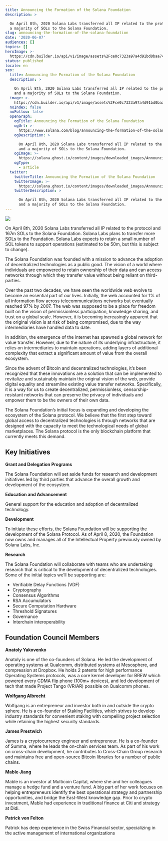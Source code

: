 ```yaml
---
title: Announcing the Formation of the Solana Foundation
description: >

  On April 8th, 2020 Solana Labs transferred all IP related to the protocol and
  a majority of SOLs to the Solana Foundation.
slug: announcing-the-formation-of-the-solana-foundation
date: '2020-06-07'
audiences: []
topics: []
heroImage: >-
  https://cdn.builder.io/api/v1/image/assets%2Fce0c7323a97a4d91bd0baa7490ec9139%2Fad3202e2610c42e19b2c804454e12c44
status: published
locale: en
seo:
  title: Announcing the Formation of the Solana Foundation
  description: >

    On April 8th, 2020 Solana Labs transferred all IP related to the protocol
    and a majority of SOLs to the Solana Foundation.
  image: >-
    https://cdn.builder.io/api/v1/image/assets%2Fce0c7323a97a4d91bd0baa7490ec9139%2Fad3202e2610c42e19b2c804454e12c44
  noIndex: false
  noFollow: false
  openGraph:
    ogTitle: Announcing the Formation of the Solana Foundation
    ogUrl: >-
      https://www.solana.com/blog/announcing-the-formation-of-the-solana-foundation
    ogDescription: >

      On April 8th, 2020 Solana Labs transferred all IP related to the protocol
      and a majority of SOLs to the Solana Foundation.
    ogImage: >-
      https://solana.ghost.io/content/images/downloaded_images/Announcing-the-Formation-of-the-Solana-Foundation/1-T4Q7V3QlD0KKnpLbgTP6Rg-1.png
    ogType:
      - article
  twitter:
    twitterTitle: Announcing the Formation of the Solana Foundation
    twitterImage: >-
      https://solana.ghost.io/content/images/downloaded_images/Announcing-the-Formation-of-the-Solana-Foundation/1-T4Q7V3QlD0KKnpLbgTP6Rg-1.png
    twitterDescription: >

      On April 8th, 2020 Solana Labs transferred all IP related to the protocol
      and a majority of SOLs to the Solana Foundation.
---
```


![](/announcing-the-formation-of-the-solana-foundation/image-1.jpg)

On April 8th, 2020 Solana Labs transferred all IP related to the protocol and 167m SOLs to the Solana Foundation. Solana Labs plans to transfer more SOLs to the Foundation. Solana Labs expects to retain a small number of SOL tokens to support operations (estimated to be 50m, but this is subject to change).

The Solana Foundation was founded with a mission to advance the adoption of decentralized technologies as a public good. The vision of a world where individuals are empowered to retain ownership of their data and can access networks through which they transfer value without being reliant on third-parties.

Over the past two decades, we have seen the worldwide web evolve to become an essential part of our lives. Initially, the web accounted for 1% of all information flow across telecommunications networks but eventually reached 97% by 2007. The web was supposed to be a place for freedom built on the vision of permissionless participation, knowledge sharing, and trust on a global scale. However, it is becoming increasingly apparent that the original vision is at risk of being compromised, due to the way intermediaries have handled data to date.

In addition, the emergence of the internet has spawned a global network for value transfer. However, due to the nature of its underlying infrastructure, it relies on intermediaries to maintain operations, adding layers of additional complexity that extract a significant amount of value from the overall ecosystem.

Since the advent of Bitcoin and decentralized technologies, it’s been recognized that these innovations are a solution that can be implemented to revitalize and sustainably maintain the original vision of the web, provide digital equality and streamline existing value transfer networks. Specifically, it is a way for us to create decentralized, permissionless, censorship-resistant networks that can preserve the privacy of individuals and empower them to be the owners of their own data.

The Solana Foundation’s initial focus is expanding and developing the ecosystem of the Solana protocol. We believe that the first step toward global access to decentralized technologies is through networks that are designed with the capacity to meet the technological needs of global marketplaces. The Solana protocol is the only blockchain platform that currently meets this demand.

## **Key Initiatives**

**Grant and Delegation Programs**

The Solana Foundation will set aside funds for research and development initiatives led by third parties that advance the overall growth and development of the ecosystem.

**Education and Advancement**

General support for the education and adoption of decentralized technology.

**Development**

To initiate these efforts, the Solana Foundation will be supporting the development of the Solana Protocol. As of April 8, 2020, the Foundation now owns and manages all of the Intellectual Property previously owned by Solana Labs, Inc.

**Research**

The Solana Foundation will collaborate with teams who are undertaking research that is critical to the development of decentralized technologies. Some of the initial topics we’ll be supporting are:

-   Verifiable Delay Functions (VDF)
-   Cryptography
-   Consensus Algorithms
-   RSA Accumulators
-   Secure Computation Hardware
-   Threshold Signatures
-   Governance
-   Interchain interoperability

## **Foundation Council Members**

**Anatoly Yakovenko**

Anatoly is one of the co-founders of Solana. He led the development of operating systems at Qualcomm, distributed systems at Mesosphere, and compression at Dropbox. He holds 2 patents for high performance Operating Systems protocols, was a core kernel developer for BREW which powered every CDMA flip phone (100m+ devices), and led development of tech that made Project Tango (VR/AR) possible on Qualcomm phones.

**Wolfgang Albrecht**

Wolfgang is an entrepreneur and investor both in and outside the crypto sphere. He is a co-founder of Staking Facilities, which strives to develop industry standards for convenient staking with compelling project selection while retaining the highest security standards.

**James Prestwich**

James is a cryptocurrency engineer and entrepreneur. He is a co-founder of Summa, where he leads the on-chain services team. As part of his work on cross-chain development, he contributes to Cross-Chain Group research and maintains free and open-source Bitcoin libraries for a number of public chains.

**Mable Jiang**

Mable is an investor at Multicoin Capital, where she and her colleagues manage a hedge fund and a venture fund. A big part of her work focuses on helping entrepreneurs identify the best operational strategy and partnership opportunities, and bridge the East-West knowledge gap. Prior to crypto investment, Mable had experience in traditional finance at Citi and strategy at Didi.

**Patrick von Felton**

Patrick has deep experience in the Swiss Financial sector, specializing in the active management of international organizations
